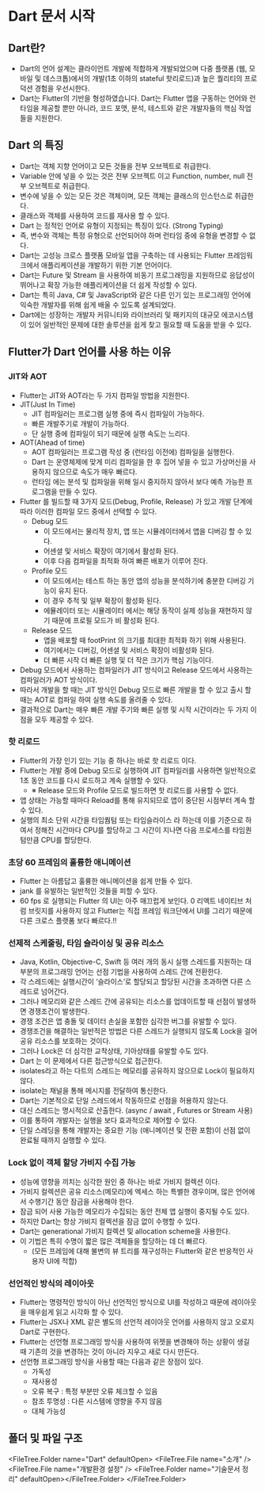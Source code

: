 
# Dart 문서 시작

## Dart란?

- Dart의 언어 설계는 클라이언트 개발에 적합하게 개발되었으며 다중 플랫폼 (웹, 모바일 및 데스크톱)에서의 개발(1초 이하의 stateful 핫리로드)과 높은 퀄리티의 프로덕션 경험을 우선시한다.
- Dart는 Flutter의 기반을 형성하였습니다. Dart는 Flutter 앱을 구동하는 언어와 런타임을 제공할 뿐만 아니라, 코드 포맷, 분석, 테스트와 같은 개발자들의 핵심 작업들을 지원한다.

## Dart 의 특징

- Dart는 객체 지향 언어이고 모든 것들을 전부 오브젝트로 취급한다.
- Variable 안에 넣을 수 있는 것은 전부 오브젝트 이고 Function, number, null 전부 오브젝트로 취급한다.
- 변수에 넣을 수 있는 모든 것은 객체이며, 모든 객체는 클래스의 인스턴스로 취급한다.
- 클래스와 객체를 사용하여 코드를 재사용 할 수 있다.
- Dart 는 정적인 언어로 유형이 지정되는 특징이 있다. (Strong Typing)
- 즉, 변수와 객체는 특정 유형으로 선언되어야 하며 런타임 중에 유형을 변경할 수 없다.
- Dart는 고성능 크로스 플랫폼 모바일 앱을 구축하는 데 사용되는 Flutter 프레임워크에서 애플리케이션을 개발하기 위한 기본 언어이다.
- Dart는 Future 및 Stream 을 사용하여 비동기 프로그래밍을 지원하므로 응답성이 뛰어나고 확장 가능한 애플리케이션을 더 쉽게 작성할 수 있다.
- Dart는 특히 Java, C# 및 JavaScript와 같은 다른 인기 있는 프로그래밍 언어에 익숙한 개발자를 위해 쉽게 배울 수 있도록 설계되었다.
- Dart에는 성장하는 개발자 커뮤니티와 라이브러리 및 패키지의 대규모 에코시스템이 있어 일반적인 문제에 대한 솔루션을 쉽게 찾고 필요할 때 도움을 받을 수 있다.

## Flutter가 Dart 언어를 사용 하는 이유

### JIT와 AOT

- Flutter는 JIT와 AOT라는 두 가지 컴파일 방법을 지원한다.
- JIT(Just In Time)
  - JIT 컴파일러는 프로그램 실행 중에 즉시 컴파일이 가능하다.
  - 빠른 개발주기로 개발이 가능하다.
  - 단 실행 중에 컴파일이 되기 때문에 실행 속도는 느리다.
- AOT(Ahead of time)
  - AOT 컴파일러는 프로그램 작성 중 (런타임 이전에) 컴파일을 실행한다.
  - Dart 는 운영체제에 맞게 미리 컴파일을 한 후 집어 넣을 수 있고 가상머신을 사용하지 않으므로 속도가 매우 빠르다.
  - 런타임 에는 분석 및 컴파일을 위해 일시 중지하지 않아서 보다 예측 가능한 프로그램을 만들 수 있다.
- Flutter 를 빌드할 때 3가지 모드(Debug, Profile, Release) 가 있고 개발 단계에 따라 이러한 컴파일 모드 중에서 선택할 수 있다.
  - Debug 모드
    - 이 모드에서는 물리적 장치, 앱 또는 시뮬레이터에서 앱을 디버깅 할 수 있다.
    - 어센셜 및 서비스 확장이 여기에서 활성화 된다.
    - 이후 다음 컴파일을 최적화 하여 빠른 배포가 이루어 진다.
  - Profile 모드
    - 이 모드에서는 테스트 하는 동안 앱의 성능을 분석하기에 충분한 디버깅 기능이 유지 된다.
    - 이 경우 추적 및 일부 확장이 활성화 된다.
    - 에뮬레이터 또는 시뮬레이터 에서는 해당 동작이 실제 성능을 재현하지 않기 때문에 프로필 모드가 비 활성화 된다.
  - Release 모드
    - 앱을 배포할 때 footPrint 의 크기를 최대한 최적화 하기 위해 사용된다.
    - 여기에서는 디버깅, 어센셜 및 서비스 확장이 비활성화 된다.
    - 더 빠른 시작 더 빠른 실행 및 더 작은 크기가 핵심 기능이다.
- Debug 모드에서 사용하는 컴파일러가 JIT 방식이고 Release 모드에서 사용하는 컴파일러가 AOT 방식이다.
- 따라서 개발을 할 때는 JIT 방식인 Debug 모드로 빠른 개발을 할 수 있고 출시 할 때는 AOT로 컴파일 하여 실행 속도를 올려줄 수 있다.
- 결과적으로 Dart는 매우 빠른 개발 주기와 빠른 실행 및 시작 시간이라는 두 가지 이점을 모두 제공할 수 있다.

### 핫 리로드

- Flutter의 가장 인기 있는 기능 중 하나는 바로 핫 리로드 이다.
- Flutter는 개발 중에 Debug 모드로 실행하여 JIT 컴파일러를 사용하면 일반적으로 1초 동안 코드를 다시 로드하고 계속 실행할 수 있다.
  - ※ Release 모드와 Profile 모드로 빌드하면 핫 리로드를 사용할 수 없다.
- 앱 상태는 가능할 때마다 Reload를 통해 유지되므로 앱이 중단된 시점부터 계속 할 수 있다.
- 실행의 최소 단위 시간을 타임퀌텀 또는 타임슬라이스 라 하는데 이를 기준으로 하여서 정해진 시간마다 CPU를 할당하고 그 시간이 지나면 다음 프로세스를 타임퀀텀만큼 CPU를 할당한다.

### 초당 60 프레임의 훌륭한 애니메이션

- Flutter 는 아름답고 훌륭한 애니메이션을 쉽게 만들 수 있다.
- jank 를 유발하는 일반적인 것들을 피할 수 있다.
- 60 fps 로 실행되는 Flutter 의 UI는 아주 매끄럽게 보인다.
  0 리액트 네이티브 처럼 브릿지를 사용하지 않고 Flutter는 직접 프레임 워크단에서 UI를 그리기 때문에 다른 크로스 플랫폼 보다 빠르다.!!

### 선제적 스케줄링, 타임 슬라이싱 및 공유 리소스

- Java, Kotlin, Objective-C, Swift 등 여러 개의 동시 실행 스레드를 지원하는 대부분의 프로그래밍 언어는 선점 기법을 사용하여 스레드 간에 전환한다.
- 각 스레드에는 실행시간이 ‘슬라이스’로 할당되고 할당된 시간을 초과하면 다른 스레드로 넘어간다.
- 그러나 메모리와 같은 스레드 간에 공유되는 리소스를 업데이트할 때 선점이 발생하면 경쟁조건이 발생한다.
- 경쟁 조건은 앱 충돌 및 데이터 손실을 포함한 심각한 버그를 유발할 수 있다.
- 경쟁조건을 해결하는 일반적은 방법은 다른 스레드가 실행되지 않도록 Lock을 걸어 공유 리소스를 보호하는 것이다.
- 그러나 Lock은 더 심각한 교착상태, 기아상태를 유발할 수도 있다.
- Dart 는 이 문제에서 다른 접근방식으로 접근한다.
- isolates라고 하는 다트의 스레드는 메모리를 공유하지 않으므로 Lock이 필요하지 않다.
- isolate는 채널을 통해 메시지를 전달하여 통신한다.
- Dart는 기본적으로 단일 스레드에서 작동하므로 선점을 허용하지 않는다.
- 대신 스레드는 명시적으로 산출한다. (async / await , Futures or Stream 사용)
- 이를 통하여 개발자는 실행을 보다 효과적으로 제어할 수 있다.
- 단일 스레딩을 통해 개발자는 중요한 기능 (애니메이션 및 전환 포함)이 선점 없이 완료될 때까지 실행할 수 있다.

### Lock 없이 객체 할당 가비지 수집 가능

- 성능에 영향을 끼치는 심각한 원인 중 하나는 바로 가비지 컬렉션 이다.
- 가비지 컬렉션은 공유 리소스(메모리)에 엑세스 하는 특별한 경우이며, 많은 언어에서 수행기간 동안 잠금을 사용해야 한다.
- 잠금 되어 사용 가능한 메모리가 수집되는 동안 전체 앱 실행이 중지될 수도 있다.
- 하지만 Dart는 항상 가비지 컬렉션을 잠금 없이 수행할 수 있다.
- Dart는 generational 가비지 컬렉션 및 allocation scheme을 사용한다.
- 이 기법은 특히 수명이 짧은 많은 객체들을 할당하는 데 더 빠르다.
  - (모든 프레임에 대해 불변의 뷰 트리를 재구성하는 Flutter와 같은 반응적인 사용자 UI에 적합)

### 선언적인 방식의 레이아웃

- Flutter는 명령적인 방식이 아닌 선언적인 방식으로 UI를 작성하고 때문에 레이아웃을 매우쉽게 읽고 시각화 할 수 있다.
- Flutter는 JSX나 XML 같은 별도의 선언적 레이아웃 언어를 사용하지 않고 오로지 Dart로 구현한다.
- Flutter는 선언형 프로그래밍 방식을 사용하여 위젯을 변경해야 하는 상황이 생길 때 기존의 것을 변경하는 것이 아니라 지우고 새로 다시 만든다.
- 선언형 프로그래밍 방식을 사용할 때는 다음과 같은 장점이 있다.
  - 가독성
  - 재사용성
  - 오류 복구 : 특정 부분만 오류 체크할 수 있음
  - 참조 투명성 : 다른 시스템에 영향을 주지 않음
  - 대체 가능성

## 폴더 및 파일 구조

<FileTree.Folder name="Dart" defaultOpen>
  <FileTree.File name="소개" />
  <FileTree.File name="개발환경 설정" />
  <FileTree.Folder name="기술문서 정리" defaultOpen></FileTree.Folder>
</FileTree.Folder>
